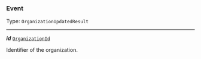 


### Event

Type: `OrganizationUpdatedResult`

---

***id*** [`OrganizationId`](#organizationid)

Identifier of the organization.


